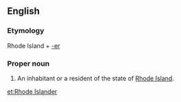 ==English==

===Etymology===
Rhode Island + [[-er]]

===Proper noun===
{{en-proper noun|sg=[[Rhode]] [[Islander]]|Rhode Islanders}}

# An inhabitant or a resident of the state of [[Rhode Island]].

[[et:Rhode Islander]]